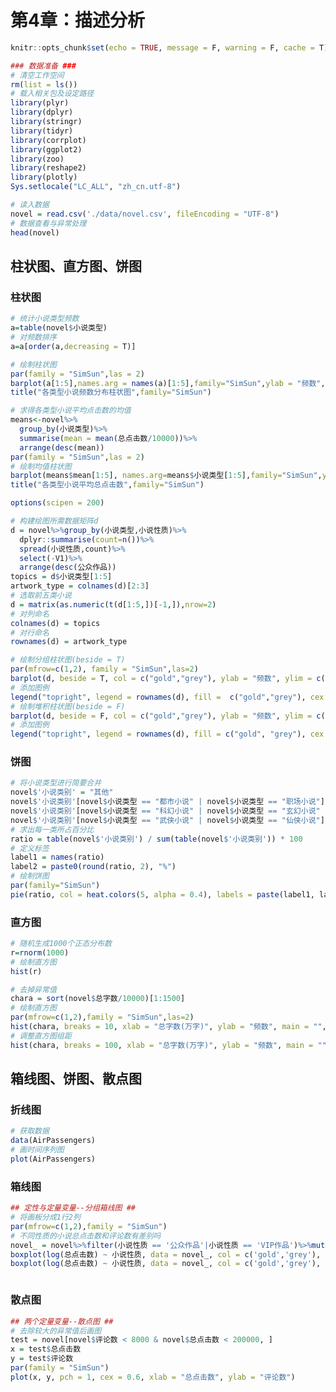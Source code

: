 # 第4章：描述分析 {#ch4}

```r
knitr::opts_chunk$set(echo = TRUE, message = F, warning = F, cache = T)
```

```r
### 数据准备 ###
# 清空工作空间
rm(list = ls())
# 载入相关包及设定路径
library(plyr)
library(dplyr)
library(stringr)
library(tidyr)
library(corrplot)
library(ggplot2)
library(zoo)
library(reshape2)
library(plotly)
Sys.setlocale("LC_ALL", "zh_cn.utf-8")

# 读入数据
novel = read.csv('./data/novel.csv', fileEncoding = "UTF-8")
# 数据查看与异常处理
head(novel)
```


## 柱状图、直方图、饼图

### 柱状图

```r
# 统计小说类型频数
a=table(novel$小说类型)
# 对频数排序
a=a[order(a,decreasing = T)]
```

```r
# 绘制柱状图
par(family = "SimSun",las = 2)
barplot(a[1:5],names.arg = names(a)[1:5],family="SimSun",ylab = "频数",xlab="",col = c("gold","grey","grey","grey","grey"))
title("各类型小说频数分布柱状图",family="SimSun")

```

```r
# 求得各类型小说平均点击数的均值
means<-novel%>%
  group_by(小说类型)%>%
  summarise(mean = mean(总点击数/10000))%>%
  arrange(desc(mean))
par(family = "SimSun",las = 2)
# 绘制均值柱状图
barplot(means$mean[1:5], names.arg=means$小说类型[1:5],family="SimSun",ylab = "总点击数(万次)",xlab="",col = c("gold","grey","grey","grey","grey"))
title("各类型小说平均总点击数",family="SimSun")

options(scipen = 200)

```

```r
# 构建绘图所需数据矩阵d
d = novel%>%group_by(小说类型,小说性质)%>%
  dplyr::summarise(count=n())%>%
  spread(小说性质,count)%>%
  select(-V1)%>%
  arrange(desc(公众作品))
topics = d$小说类型[1:5]
artwork_type = colnames(d)[2:3]
# 选取前五类小说
d = matrix(as.numeric(t(d[1:5,])[-1,]),nrow=2)
# 对列命名
colnames(d) = topics
# 对行命名
rownames(d) = artwork_type

# 绘制分组柱状图(beside = T)
par(mfrow=c(1,2), family = "SimSun",las=2)
barplot(d, beside = T, col = c("gold","grey"), ylab = "频数", ylim = c(0,500))
# 添加图例
legend("topright", legend = rownames(d), fill =  c("gold","grey"), cex = 0.8)
# 绘制堆积柱状图(beside = F)
barplot(d, beside = F, col = c("gold","grey"), ylab = "频数", ylim = c(0,700))
# 添加图例
legend("topright", legend = rownames(d), fill = c("gold", "grey"), cex = 0.8)
```

### 饼图

```r
# 将小说类型进行简要合并
novel$'小说类别' = "其他"
novel$'小说类别'[novel$小说类型 == "都市小说" | novel$小说类型 == "职场小说"] = "都市类小说"
novel$'小说类别'[novel$小说类型 == "科幻小说" | novel$小说类型 == "玄幻小说" | novel$小说类型 == "奇幻小说"] = "幻想类小说"
novel$'小说类别'[novel$小说类型 == "武侠小说" | novel$小说类型 == "仙侠小说"] = "武侠类小说"
# 求出每一类所占百分比
ratio = table(novel$'小说类别') / sum(table(novel$'小说类别')) * 100
# 定义标签
label1 = names(ratio)
label2 = paste0(round(ratio, 2), "%")
# 绘制饼图
par(family="SimSun") 
pie(ratio, col = heat.colors(5, alpha = 0.4), labels = paste(label1, label2, sep = "\n"), font = 1)
```

### 直方图

```r
# 随机生成1000个正态分布数
r=rnorm(1000)
# 绘制直方图
hist(r) 
```


```r
# 去掉异常值
chara = sort(novel$总字数/10000)[1:1500] 
# 绘制直方图
par(mfrow=c(1,2),family = "SimSun",las=2)
hist(chara, breaks = 10, xlab = "总字数(万字)", ylab = "频数", main = "", col = "gold",border = NA)
# 调整直方图组距
hist(chara, breaks = 100, xlab = "总字数(万字)", ylab = "频数", main = "", col = "gold",border = NA)
```

## 箱线图、饼图、散点图

### 折线图
```r
# 获取数据
data(AirPassengers)
# 画时间序列图
plot(AirPassengers)
```


### 箱线图
```r
## 定性与定量变量--分组箱线图 ##
# 将画板分成1行2列
par(mfrow=c(1,2),family = "SimSun")  
# 不同性质的小说总点击数和评论数有差别吗
novel_ = novel%>%filter(小说性质 == '公众作品'|小说性质 == 'VIP作品')%>%mutate(小说性质=factor(小说性质))
boxplot(log(总点击数) ~ 小说性质, data = novel_, col = c('gold','grey'), ylab = "总点击数对数")
boxplot(log(总点击数) ~ 小说性质, data = novel_, col = c('gold','grey'), ylab = "总评论数对数")



```

### 散点图
```r
## 两个定量变量--散点图 ##
# 去除较大的异常值后画图
test = novel[novel$评论数 < 8000 & novel$总点击数 < 200000, ]
x = test$总点击数
y = test$评论数
par(family = "SimSun")  
plot(x, y, pch = 1, cex = 0.6, xlab = "总点击数", ylab = "评论数")
```

